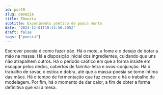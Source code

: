 ```yaml
---
id: post9
slug: paoezia
title: Pãoezia
subtitle: Experimento poético de pouca monta
date: '2024-12-01T19:42:56.205Z'
draft: false
tags: ["poesia"]
---
```


Escrever poesia é como fazer pão. Há o mote, a fome e o desejo de botar a mão na massa.
Há a disposição inicial dos ingredientes, cuidando que uns não atrapalhem outros.
Há o período caótico em que a forma
insiste em escapar pelos dedos, cobertos de farinha-letra e ovos-conjunção.
Há o trabalho de sovar, o estica e dobra, até que a massa-poesia se torne íntima das mãos.
Há o tempo de fermentação que faz crescer e há o trabalho de modelagem.
Por fim, há o momento de dar calor, a fim de obter a forma definitiva que vai à mesa.
